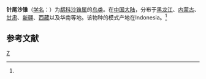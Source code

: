 {{Speciesbox
| taxon = Capella stenura
| binomial_authority = (Bonaparte)<ref name='id1901'>{{cite web| url =http://www.bioinfo.cn/db05/BjdwSpecies.php?action=view&id=1901| title =针尾沙锥| work =《中国动物物种编目数据库》| publisher =中国科学院微生物研究所| author =中国科学院动物研究所| accessdate =2009-04-04| deadurl =yes| archiveurl =https://web.archive.org/web/20131203122335/http://www.bioinfo.cn/db05/BjdwSpecies.php?action=view| archivedate =2013-12-03}}</ref>
}}

'''针尾沙锥'''（[[学名|学名]]：{{lang|la|''Capella stenura''}}）为[[鹬科|鹬科]][[沙锥属|沙锥属]]的[[鸟类|鸟类]]。在[[中国大陆|中国大陆]]，分布于[[黑龙江|黑龙江]]、[[内蒙古|内蒙古]]、[[甘肃|甘肃]]、[[新疆|新疆]]、[[西藏|西藏]]以及华南等地。该物种的模式产地在Indonesia。<ref name='id1901'/>

== 参考文献 ==
{{reflist}}

{{taxonbar}}

[[Category:沙锥属|Z]]